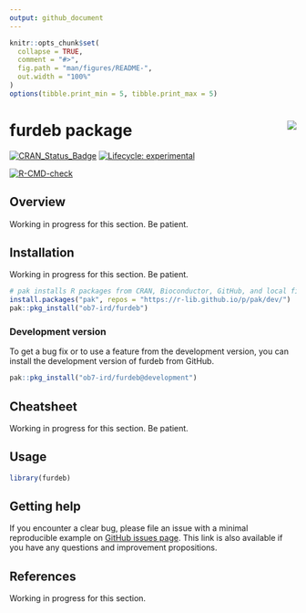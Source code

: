 ```yaml
---
output: github_document
---
```


<!-- README.md is generated from README.Rmd. Please edit that file and click on Knit button at the end. -->

```r
knitr::opts_chunk$set(
  collapse = TRUE,
  comment = "#>",
  fig.path = "man/figures/README-",
  out.width = "100%"
)
options(tibble.print_min = 5, tibble.print_max = 5)
```

# furdeb package <a href='https://ob7-ird.github.io/furdeb'><img src='man/figures/logo.png' align="right" /></a>

<!-- badges: start -->
[![CRAN_Status_Badge](https://www.r-pkg.org/badges/version/furdeb)](https://cran.r-project.org/package=furdeb)
[![Lifecycle: experimental](https://img.shields.io/badge/lifecycle-experimental-orange.svg)](https://www.tidyverse.org/lifecycle/#experimental)

[![R-CMD-check](https://github.com/OB7-IRD/furdeb/workflows/R-CMD-check/badge.svg)](https://github.com/OB7-IRD/furdeb/actions)
<!-- badges: end -->

## Overview

Working in progress for this section. Be patient.

## Installation

Working in progress for this section. Be patient.
```r
# pak installs R packages from CRAN, Bioconductor, GitHub, and local files and directories. Check https://pak.r-lib.org/ for more information.
install.packages("pak", repos = "https://r-lib.github.io/p/pak/dev/")
pak::pkg_install("ob7-ird/furdeb")
```


### Development version

To get a bug fix or to use a feature from the development version, you can install the development version of furdeb from GitHub.

```r
pak::pkg_install("ob7-ird/furdeb@development")
```

## Cheatsheet

Working in progress for this section. Be patient.

## Usage

```r
library(furdeb)
```

## Getting help

If you encounter a clear bug, please file an issue with a minimal reproducible example on [GitHub issues page](https://github.com/OB7-IRD/furdeb/issues). This link is also available if you have any questions and improvement propositions.

## References

Working in progress for this section.
